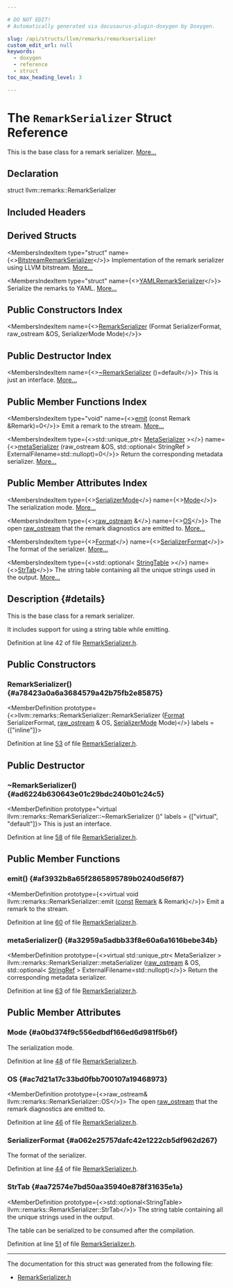 ```yaml
---

# DO NOT EDIT!
# Automatically generated via docusaurus-plugin-doxygen by Doxygen.

slug: /api/structs/llvm/remarks/remarkserializer
custom_edit_url: null
keywords:
  - doxygen
  - reference
  - struct
toc_max_heading_level: 3

---
```





# The `RemarkSerializer` Struct Reference

<DoxygenPage pluginConfig={pluginConfig}>

This is the base class for a remark serializer. <a href="#details">More...</a>

## Declaration

<CodeBlock>struct llvm::remarks::RemarkSerializer</CodeBlock>

## Included Headers

<IncludesList>
<IncludesListItem
  filePath="llvm/Remarks/RemarkSerializer.h"
  permalink="/docs/api/files/include/include/llvm/include/llvm/remarks/remarkserializer-h"
  isLocal="true" />
</IncludesList>

## Derived Structs

<MembersIndex>

<MembersIndexItem
  type="struct"
  name={<><a href="/docs/api/structs/llvm/remarks/bitstreamremarkserializer">BitstreamRemarkSerializer</a></>}>
Implementation of the remark serializer using LLVM bitstream. <a href="/docs/api/structs/llvm/remarks/bitstreamremarkserializer/#details">More...</a>
</MembersIndexItem>

<MembersIndexItem
  type="struct"
  name={<><a href="/docs/api/structs/llvm/remarks/yamlremarkserializer">YAMLRemarkSerializer</a></>}>
Serialize the remarks to YAML. <a href="/docs/api/structs/llvm/remarks/yamlremarkserializer/#details">More...</a>
</MembersIndexItem>

</MembersIndex>

## Public Constructors Index

<MembersIndex>

<MembersIndexItem
  name={<><a href="#a78423a0a6a3684579a42b75fb2e85875">RemarkSerializer</a> (Format SerializerFormat, raw&#95;ostream &amp;OS, SerializerMode Mode)</>}>
</MembersIndexItem>

</MembersIndex>

## Public Destructor Index

<MembersIndex>

<MembersIndexItem
  name={<><a href="#ad6224b630643e01c29bdc240b01c24c5">~RemarkSerializer</a> ()=default</>}>
This is just an interface. <a href="#ad6224b630643e01c29bdc240b01c24c5">More...</a>
</MembersIndexItem>

</MembersIndex>

## Public Member Functions Index

<MembersIndex>

<MembersIndexItem
  type="void"
  name={<><a href="#af3932b8a65f2865895789b0240d56f87">emit</a> (const Remark &amp;Remark)=0</>}>
Emit a remark to the stream. <a href="#af3932b8a65f2865895789b0240d56f87">More...</a>
</MembersIndexItem>

<MembersIndexItem
  type={<>std::unique&#95;ptr&lt; <a href="/docs/api/structs/llvm/remarks/metaserializer">MetaSerializer</a> &gt;</>}
  name={<><a href="#a32959a5adbb33f8e60a6a1616bebe34b">metaSerializer</a> (raw&#95;ostream &amp;OS, std::optional&lt; StringRef &gt; ExternalFilename=std::nullopt)=0</>}>
Return the corresponding metadata serializer. <a href="#a32959a5adbb33f8e60a6a1616bebe34b">More...</a>
</MembersIndexItem>

</MembersIndex>

## Public Member Attributes Index

<MembersIndex>

<MembersIndexItem
  type={<><a href="/docs/api/namespaces/llvm/remarks/#ae5b0a3a7cf356fc6c7602b8279061a66">SerializerMode</a></>}
  name={<><a href="#a0bd374f9c556edbdf166ed6d981f5b6f">Mode</a></>}>
The serialization mode. <a href="#a0bd374f9c556edbdf166ed6d981f5b6f">More...</a>
</MembersIndexItem>

<MembersIndexItem
  type={<><a href="/docs/api/classes/llvm/raw-ostream">raw&#95;ostream</a> &amp;</>}
  name={<><a href="#ac7d21a17c33bd0fbb700107a19468973">OS</a></>}>
The open <a href="/docs/api/classes/llvm/raw-ostream">raw&#95;ostream</a> that the remark diagnostics are emitted to. <a href="#ac7d21a17c33bd0fbb700107a19468973">More...</a>
</MembersIndexItem>

<MembersIndexItem
  type={<><a href="/docs/api/namespaces/llvm/remarks/#a6e038f443b9029221c590524f08be0be">Format</a></>}
  name={<><a href="#a062e25757dafc42e1222cb5df962d267">SerializerFormat</a></>}>
The format of the serializer. <a href="#a062e25757dafc42e1222cb5df962d267">More...</a>
</MembersIndexItem>

<MembersIndexItem
  type={<>std::optional&lt; <a href="/docs/api/structs/llvm/remarks/stringtable">StringTable</a> &gt;</>}
  name={<><a href="#aa72574e7bd50aa35940e878f31635e1a">StrTab</a></>}>
The string table containing all the unique strings used in the output. <a href="#aa72574e7bd50aa35940e878f31635e1a">More...</a>
</MembersIndexItem>

</MembersIndex>

## Description {#details}

This is the base class for a remark serializer.

It includes support for using a string table while emitting.

Definition at line 42 of file <a href="/docs/api/files/include/include/llvm/include/llvm/remarks/remarkserializer-h">RemarkSerializer.h</a>.

<SectionDefinition>

## Public Constructors

### RemarkSerializer() {#a78423a0a6a3684579a42b75fb2e85875}

<MemberDefinition
  prototype={<>llvm::remarks::RemarkSerializer::RemarkSerializer (<a href="/docs/api/namespaces/llvm/remarks/#a6e038f443b9029221c590524f08be0be">Format</a> SerializerFormat, <a href="/docs/api/classes/llvm/raw-ostream">raw&#95;ostream</a> &amp; OS, <a href="/docs/api/namespaces/llvm/remarks/#ae5b0a3a7cf356fc6c7602b8279061a66">SerializerMode</a> Mode)</>}
  labels = {["inline"]}>

Definition at line <a href="/docs/api/files/include/include/llvm/include/llvm/remarks/remarkserializer-h/#l00053">53</a> of file <a href="/docs/api/files/include/include/llvm/include/llvm/remarks/remarkserializer-h">RemarkSerializer.h</a>.
</MemberDefinition>

</SectionDefinition>

<SectionDefinition>

## Public Destructor

### ~RemarkSerializer() {#ad6224b630643e01c29bdc240b01c24c5}

<MemberDefinition
  prototype="virtual llvm::remarks::RemarkSerializer::~RemarkSerializer ()"
  labels = {["virtual", "default"]}>
This is just an interface.

Definition at line <a href="/docs/api/files/include/include/llvm/include/llvm/remarks/remarkserializer-h/#l00058">58</a> of file <a href="/docs/api/files/include/include/llvm/include/llvm/remarks/remarkserializer-h">RemarkSerializer.h</a>.
</MemberDefinition>

</SectionDefinition>

<SectionDefinition>

## Public Member Functions

### emit() {#af3932b8a65f2865895789b0240d56f87}

<MemberDefinition
  prototype={<>virtual void llvm::remarks::RemarkSerializer::emit (<a href="/docs/api/files/lib/lib/target/lib/target/aarch64/aarch64promoteconstant-cpp/#a90f8350fecae261c25be85d38b451bff">const</a> <a href="/docs/api/structs/llvm/remarks/remark">Remark</a> &amp; Remark)</>}>
Emit a remark to the stream.

Definition at line <a href="/docs/api/files/include/include/llvm/include/llvm/remarks/remarkserializer-h/#l00060">60</a> of file <a href="/docs/api/files/include/include/llvm/include/llvm/remarks/remarkserializer-h">RemarkSerializer.h</a>.
</MemberDefinition>

### metaSerializer() {#a32959a5adbb33f8e60a6a1616bebe34b}

<MemberDefinition
  prototype={<>virtual std::unique&#95;ptr&lt; MetaSerializer &gt; llvm::remarks::RemarkSerializer::metaSerializer (<a href="/docs/api/classes/llvm/raw-ostream">raw&#95;ostream</a> &amp; OS, std::optional&lt; <a href="/docs/api/classes/llvm/stringref">StringRef</a> &gt; ExternalFilename=std::nullopt)</>}>
Return the corresponding metadata serializer.

Definition at line <a href="/docs/api/files/include/include/llvm/include/llvm/remarks/remarkserializer-h/#l00063">63</a> of file <a href="/docs/api/files/include/include/llvm/include/llvm/remarks/remarkserializer-h">RemarkSerializer.h</a>.
</MemberDefinition>

</SectionDefinition>

<SectionDefinition>

## Public Member Attributes

### Mode {#a0bd374f9c556edbdf166ed6d981f5b6f}

<MemberDefinition
  prototype="SerializerMode llvm::remarks::RemarkSerializer::Mode">
The serialization mode.

Definition at line <a href="/docs/api/files/include/include/llvm/include/llvm/remarks/remarkserializer-h/#l00048">48</a> of file <a href="/docs/api/files/include/include/llvm/include/llvm/remarks/remarkserializer-h">RemarkSerializer.h</a>.
</MemberDefinition>

### OS {#ac7d21a17c33bd0fbb700107a19468973}

<MemberDefinition
  prototype={<>raw&#95;ostream&amp; llvm::remarks::RemarkSerializer::OS</>}>
The open <a href="/docs/api/classes/llvm/raw-ostream">raw&#95;ostream</a> that the remark diagnostics are emitted to.

Definition at line <a href="/docs/api/files/include/include/llvm/include/llvm/remarks/remarkserializer-h/#l00046">46</a> of file <a href="/docs/api/files/include/include/llvm/include/llvm/remarks/remarkserializer-h">RemarkSerializer.h</a>.
</MemberDefinition>

### SerializerFormat {#a062e25757dafc42e1222cb5df962d267}

<MemberDefinition
  prototype="Format llvm::remarks::RemarkSerializer::SerializerFormat">
The format of the serializer.

Definition at line <a href="/docs/api/files/include/include/llvm/include/llvm/remarks/remarkserializer-h/#l00044">44</a> of file <a href="/docs/api/files/include/include/llvm/include/llvm/remarks/remarkserializer-h">RemarkSerializer.h</a>.
</MemberDefinition>

### StrTab {#aa72574e7bd50aa35940e878f31635e1a}

<MemberDefinition
  prototype={<>std::optional&lt;StringTable&gt; llvm::remarks::RemarkSerializer::StrTab</>}>
The string table containing all the unique strings used in the output.

The table can be serialized to be consumed after the compilation.

Definition at line <a href="/docs/api/files/include/include/llvm/include/llvm/remarks/remarkserializer-h/#l00051">51</a> of file <a href="/docs/api/files/include/include/llvm/include/llvm/remarks/remarkserializer-h">RemarkSerializer.h</a>.
</MemberDefinition>

</SectionDefinition>

<hr/>

The documentation for this struct was generated from the following file:

<ul>
<li><a href="/docs/api/files/include/include/llvm/include/llvm/remarks/remarkserializer-h">RemarkSerializer.h</a></li>
</ul>

</DoxygenPage>
